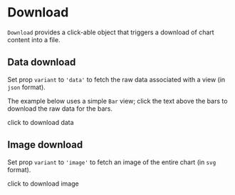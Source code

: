 
<Meta title="Addons/Annotation/Download" />

# Download


`Download` provides a click-able object that triggers a download of chart content into a file.

<ArgsTable of={Download} />

## Data download

Set prop `variant` to `'data'` to fetch the raw data associated with a view (in `json` format).

The example below uses a simple `Bar` view; click the text above the bars to download the raw data for the bars.

<Canvas>
    <Story name="data download">
        <Chart size={[400, 300]} padding={[40, 40, 40, 40]} style={{ display: 'inline-block' }}>
            <Bar {...barProps}>
                <Bars />
                <Download variant={'data'} filename={'example.json'}>
                    <Typography position={[0, -10]}>click to download data</Typography>
                </Download>
            </Bar>
        </Chart>
    </Story>
</Canvas>

## Image download

Set prop `variant` to `'image'` to fetch an image of the entire chart (in `svg` format).

<Canvas>
    <Story name="image download">
        <Chart size={[400, 300]} padding={[40, 40, 40, 40]} style={{ display: 'inline-block' }}>
            <Bar {...barProps}>
                <Bars />
                <Download variant={'image'} filename={'example.svg'}>
                    <Typography position={[0, -10]}>click to download image</Typography>
                </Download>
            </Bar>
        </Chart>
    </Story>
</Canvas>
